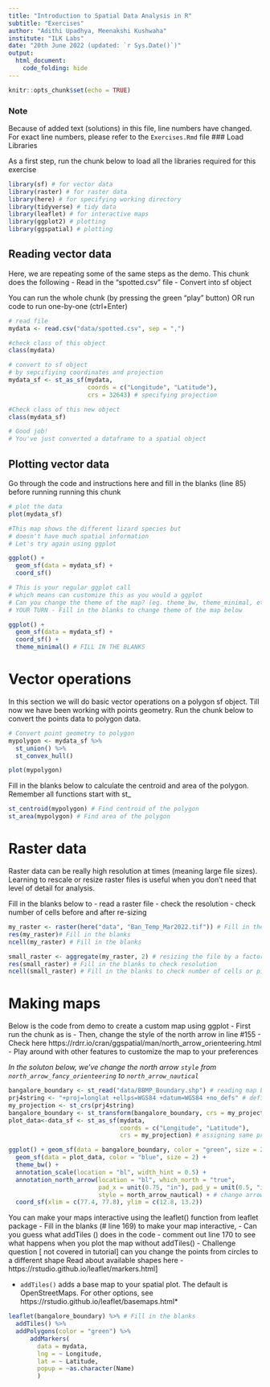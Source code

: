 ```yaml
---
title: "Introduction to Spatial Data Analysis in R"
subtitle: "Exercises"
author: "Adithi Upadhya, Meenakshi Kushwaha"
institute: "ILK Labs"
date: "20th June 2022 (updated: `r Sys.Date()`)"
output:
  html_document:
    code_folding: hide
---
```


```r
knitr::opts_chunk$set(echo = TRUE)
```

### Note
Because of added text (solutions) in this file, line numbers have changed. For exact line numbers, please refer to the `Exercises.Rmd` file
### Load Libraries  

As a first step, run the chunk below to load all the libraries required for this exercise
```r
library(sf) # for vector data
library(raster) # for raster data
library(here) # for specifying working directory
library(tidyverse) # tidy data
library(leaflet) # for interactive maps
library(ggplot2) # plotting 
library(ggspatial) # plotting

```

## Reading vector data 
Here, we are repeating some of the same steps as the demo. 
This chunk does the following
- Read in the "spotted.csv" file 
- Convert into sf object 

You can run the whole chunk (by pressing the green "play" button)
OR run code to run one-by-one (ctrl+Enter)

```r
# read file
mydata <- read.csv("data/spotted.csv", sep = ",")

#check class of this object 
class(mydata)

# convert to sf object 
# by sepcifiying coordinates and projection
mydata_sf <- st_as_sf(mydata, 
                      coords = c("Longitude", "Latitude"), 
                      crs = 32643) # specifying projection

#Check class of this new object
class(mydata_sf)

# Good job!
# You've just converted a dataframe to a spatial object

```


## Plotting vector data
Go through the code and instructions here and fill in the blanks (line 85) before running running this chunk

```r
# plot the data
plot(mydata_sf)

#This map shows the different lizard species but 
# doesn't have much spatial information
# Let's try again using ggplot

ggplot() + 
  geom_sf(data = mydata_sf) + 
  coord_sf()

# This is your regular ggplot call 
# which means can customize this as you would a ggplot
# Can you change the theme of the map? (eg. theme_bw, theme_minimal, etc.)
# YOUR TURN - Fill in the blanks to change theme of the map below

ggplot() + 
  geom_sf(data = mydata_sf) + 
  coord_sf() +
  theme_minimal() # FILL IN THE BLANKS
```


# Vector operations
In this section we will do basic vector operations on a polygon sf object. 
Till now we have been working with points geometry. Run the chunk below to convert the points data to polygon data. 

```r
# Convert point geometry to polygon
mypolygon <- mydata_sf %>% 
  st_union() %>% 
  st_convex_hull()

plot(mypolygon)
```


Fill in the blanks below to calculate the centroid and area of the polygon. Remember all functions start with st_ 

```r
st_centroid(mypolygon) # Find centroid of the polygon
st_area(mypolygon) # Find area of the polygon
```


# Raster data
Raster data can be really high resolution at times (meaning large file sizes). Learning to rescale or resize raster files is useful when you don't need that level of detail for analysis. 

Fill in the blanks below to 
- read a raster file
- check the resolution
- check number of cells
before and after re-sizing


```r
my_raster <- raster(here("data", "Ban_Temp_Mar2022.tif")) # Fill in the blanks
res(my_raster)# Fill in the blanks
ncell(my_raster) # Fill in the blanks

small_raster <- aggregate(my_raster, 2) # resizing the file by a factor of 2
res(small_raster) # Fill in the blanks to check resolution
ncell(small_raster) # Fill in the blanks to check number of cells or pixels

```


# Making maps 
Below is the code from demo to create a custom map using ggplot
- First run the chunk as is 
- Then, change the style of the north arrow in line #155
  - Check here https://rdrr.io/cran/ggspatial/man/north_arrow_orienteering.html
- Play around with other features to customize the map to your preferences

*In the soluton below, we've change the north arrow `style` from `north_arrow_fancy_orienteering`
to `north_arrow_nautical`*

```r
bangalore_boundary <- st_read("data/BBMP_Boundary.shp") # reading map boundary data
prj4string <- "+proj=longlat +ellps=WGS84 +datum=WGS84 +no_defs" # defining projection
my_projection <- st_crs(prj4string)
bangalore_boundary <- st_transform(bangalore_boundary, crs = my_projection) # assigning projection to boundary data
plot_data<-data_sf <- st_as_sf(mydata, 
                               coords = c("Longitude", "Latitude"), 
                               crs = my_projection) # assigning same projection to point data (lizard species in bangalore)

ggplot() + geom_sf(data = bangalore_boundary, color = "green", size = 2, alpha = 0.1, fill = "green") +
  geom_sf(data = plot_data, color = "blue", size = 2) + 
  theme_bw() +
  annotation_scale(location = "bl", width_hint = 0.5) +
  annotation_north_arrow(location = "bl", which_north = "true", 
                         pad_x = unit(0.75, "in"), pad_y = unit(0.5, "in"),
                         style = north_arrow_nautical) + # change arrow style
  coord_sf(xlim = c(77.4, 77.8), ylim = c(12.8, 13.2))
```

You can make your maps interactive using the leaflet() function from leaflet package
- Fill in the blanks (# line 169) to make your map interactive, 
- Can you guess what addTiles () does in the code
  - comment out line 170 to see what happens when you plot the map without addTiles()
- Challenge question [ not covered in tutorial]
  can you change the points from circles to a different shape
Read about available shapes here - https://rstudio.github.io/leaflet/markers.html]

* `addTiles()` adds a base map to your spatial plot. The default is OpenStreetMaps. For other options, see https://rstudio.github.io/leaflet/basemaps.html*

```r

leaflet(bangalore_boundary) %>% # Fill in the blanks
  addTiles() %>% 
  addPolygons(color = "green") %>%
      addMarkers(
        data = mydata,
        lng = ~ Longitude,
        lat = ~ Latitude,
        popup = ~as.character(Name)
        )
```

